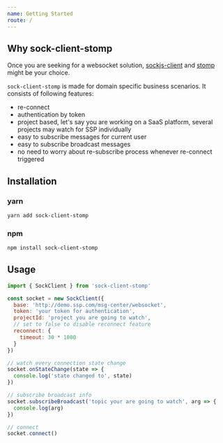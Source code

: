 ```yaml
---
name: Getting Started
route: /
---
```


## Why sock-client-stomp

Once you are seeking for a websocket solution, [sockjs-client](https://github.com/sockjs/sockjs-client) and [stomp](http://jmesnil.net/stomp-websocket/doc/) might be your choice.

`sock-client-stomp` is made for domain specific business scenarios. It consists of following features:

- re-connect
- authentication by token
- project based, let's say you are working on a SaaS platform, several projects may watch for SSP individually
- easy to subscribe messages for current user
- easy to subscribe broadcast messages
- no need to worry about re-subscribe process whenever re-connect triggered

## Installation

### yarn

```bash
yarn add sock-client-stomp
```

### npm

```bash
npm install sock-client-stomp
```

## Usage

```javascript
import { SockClient } from 'sock-client-stomp'

const socket = new SockClient({
  base: 'http://demo.ssp.com/msg-center/websocket',
  token: 'your token for authentication',
  projectId: 'project you are going to watch',
  // set to false to disable reconnect feature
  reconnect: {
    timeout: 30 * 1000
  }
})

// watch every connection state change
socket.onStateChange(state => {
  console.log('state changed to', state)
})

// subscribe broadcast info
socket.subscribeBroadcast('topic your are going to watch', arg => {
  console.log(arg)
})

// connect
socket.connect()
```
